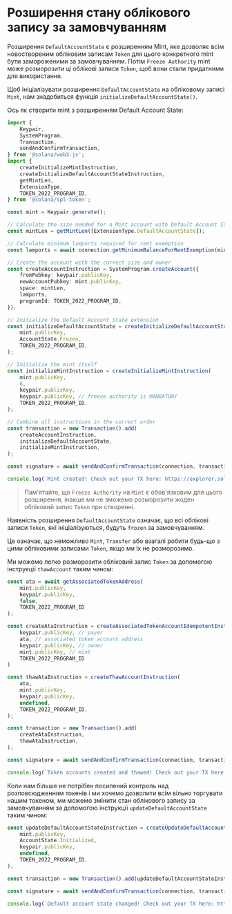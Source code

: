 
# Розширення стану облікового запису за замовчуванням

Розширення `DefaultAccountState` є розширенням Mint, яке дозволяє всім новоствореним обліковим записам `Token` для цього конкретного mint бути замороженими за замовчуванням. Потім `Freeze Authority` mint може розморозити ці облікові записи `Token`, щоб вони стали придатними для використання.

<ArticleSection name="Initializing the Mint Account" id="initializing-the-mint-account" level="h2" />

Щоб ініціалізувати розширення `DefaultAccountState` на обліковому записі `Mint`, нам знадобиться функція `initializeDefaultAccountState()`.

Ось як створити mint з розширенням Default Account State:

```ts
import {
    Keypair,
    SystemProgram,
    Transaction,
    sendAndConfirmTransaction,
} from '@solana/web3.js';
import {
    createInitializeMintInstruction,
    createInitializeDefaultAccountStateInstruction,
    getMintLen,
    ExtensionType,
    TOKEN_2022_PROGRAM_ID,
} from '@solana/spl-token';

const mint = Keypair.generate();

// Calculate the size needed for a Mint account with Default Account State extension
const mintLen = getMintLen([ExtensionType.DefaultAccountState]);

// Calculate minimum lamports required for rent exemption
const lamports = await connection.getMinimumBalanceForRentExemption(mintLen);

// Create the account with the correct size and owner
const createAccountInstruction = SystemProgram.createAccount({
    fromPubkey: keypair.publicKey,
    newAccountPubkey: mint.publicKey,
    space: mintLen,
    lamports,
    programId: TOKEN_2022_PROGRAM_ID,
});

// Initialize the Default Account State extension
const initializeDefaultAccountState = createInitializeDefaultAccountStateInstruction(
    mint.publicKey,
    AccountState.Frozen,
    TOKEN_2022_PROGRAM_ID,
);

// Initialize the mint itself
const initializeMintInstruction = createInitializeMintInstruction(
    mint.publicKey,
    6,
    keypair.publicKey,
    keypair.publicKey, // freeze authority is MANDATORY
    TOKEN_2022_PROGRAM_ID,
);

// Combine all instructions in the correct order
const transaction = new Transaction().add(
    createAccountInstruction,
    initializeDefaultAccountState,
    initializeMintInstruction,
);

const signature = await sendAndConfirmTransaction(connection, transaction, [keypair, mint]);

console.log(`Mint created! Check out your TX here: https://explorer.solana.com/tx/${signature}?cluster=devnet`);
```

> Пам'ятайте, що `Freeze Authority` на `Mint` є обов'язковим для цього розширення, інакше ми не зможемо розморозити жоден обліковий запис `Token` при створенні.

<ArticleSection name="Thawing the Token Account" id="thawing-the-token-account" level="h2" />

Наявність розширення `DefaultAccountState` означає, що всі облікові записи `Token`, які ініціалізуються, будуть `frozen` за замовчуванням.

Це означає, що неможливо `Mint`, `Transfer` або взагалі робити будь-що з цими обліковими записами `Token`, якщо ми їх не розморозимо.

Ми можемо легко розморозити обліковий запис `Token` за допомогою інструкції `thawAccount` таким чином:

```ts
const ata = await getAssociatedTokenAddress(
    mint.publicKey,
    keypair.publicKey,
    false,
    TOKEN_2022_PROGRAM_ID
);

const createAtaInstruction = createAssociatedTokenAccountIdempotentInstruction(
    keypair.publicKey, // payer
    ata, // associated token account address
    keypair.publicKey, // owner
    mint.publicKey, // mint
    TOKEN_2022_PROGRAM_ID
)

const thawAtaInstruction = createThawAccountInstruction(
    ata,
    mint.publicKey,
    keypair.publicKey,
    undefined,
    TOKEN_2022_PROGRAM_ID,
);

const transaction = new Transaction().add(
    createAtaInstruction,
    thawAtaInstruction,
);

const signature = await sendAndConfirmTransaction(connection, transaction, [keypair], {skipPreflight: true});

console.log(`Token accounts created and thawed! Check out your TX here: https://explorer.solana.com/tx/${signature}?cluster=devnet`);
```

<ArticleSection name="Changing the Default Account State" id="changing-the-default-account-state" level="h2" />

Коли нам більше не потрібен посилений контроль над розповсюдженням токенів і ми хочемо дозволити всім вільно торгувати нашим токеном, ми можемо змінити стан облікового запису за замовчуванням за допомогою інструкції `updateDefaultAccountState` таким чином:

```ts
const updateDefaultAccountStateInstruction = createUpdateDefaultAccountStateInstruction(
    mint.publicKey,
    AccountState.Initialized,
    keypair.publicKey,
    undefined,
    TOKEN_2022_PROGRAM_ID,
);

const transaction = new Transaction().add(updateDefaultAccountStateInstruction);

const signature = await sendAndConfirmTransaction(connection, transaction, [keypair]);

console.log(`Default account state changed! Check out your TX here: https://explorer.solana.com/tx/${signature}?cluster=devnet`);
```